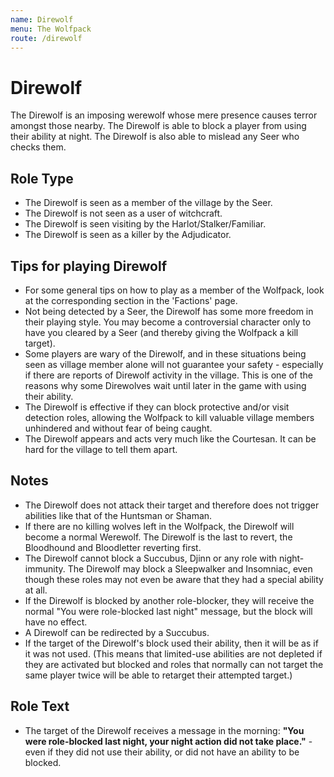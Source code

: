 ```yaml
---
name: Direwolf
menu: The Wolfpack
route: /direwolf
---
```


# Direwolf

The Direwolf is an imposing werewolf whose mere presence causes terror amongst those nearby. The Direwolf is able to block a player from using their ability at night. The Direwolf is also able to mislead any Seer who checks them.

## Role Type

- The Direwolf is seen as a member of the village by the Seer.
- The Direwolf is not seen as a user of witchcraft.
- The Direwolf is seen visiting by the Harlot/Stalker/Familiar.
- The Direwolf is seen as a killer by the Adjudicator.

## Tips for playing Direwolf

- For some general tips on how to play as a member of the Wolfpack, look at the corresponding section in the 'Factions' page.
- Not being detected by a Seer, the Direwolf has some more freedom in their playing style. You may become a controversial character only to have you cleared by a Seer (and thereby giving the Wolfpack a kill target).
- Some players are wary of the Direwolf, and in these situations being seen as village member alone will not guarantee your safety - especially if there are reports of Direwolf activity in the village. This is one of the reasons why some Direwolves wait until later in the game with using their ability.
- The Direwolf is effective if they can block protective and/or visit detection roles, allowing the Wolfpack to kill valuable village members unhindered and without fear of being caught.
- The Direwolf appears and acts very much like the Courtesan. It can be hard for the village to tell them apart.

## Notes

- The Direwolf does not attack their target and therefore does not trigger abilities like that of the Huntsman or Shaman.
- If there are no killing wolves left in the Wolfpack, the Direwolf will become a normal Werewolf. The Direwolf is the last to revert, the Bloodhound and Bloodletter reverting first.
- The Direwolf cannot block a Succubus, Djinn or any role with night-immunity. The Direwolf may block a Sleepwalker and Insomniac, even though these roles may not even be aware that they had a special ability at all.
- If the Direwolf is blocked by another role-blocker, they will receive the normal "You were role-blocked last night" message, but the block will have no effect.
- A Direwolf can be redirected by a Succubus.
- If the target of the Direwolf's block used their ability, then it will be as if it was not used. (This means that limited-use abilities are not depleted if they are activated but blocked and roles that normally can not target the same player twice will be able to retarget their attempted target.)

## Role Text

- The target of the Direwolf receives a message in the morning: **"You were role-blocked last night, your night action did not take place."** - even if they did not use their ability, or did not have an ability to be blocked.

